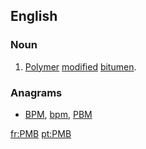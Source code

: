 ==English==

===Noun===
{{en-noun}}

# {{context|initialism|lang=en}} [[polymer|Polymer]] [[modified]] [[bitumen]].

===Anagrams===
* [[BPM#English|BPM]], [[bpm#English|bpm]], [[PBM#English|PBM]]

[[fr:PMB]]
[[pt:PMB]]